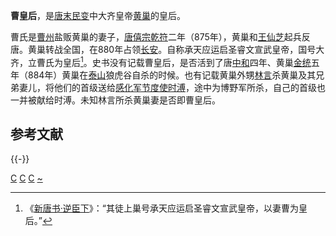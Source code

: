 {{Expand|time=2013-02-14T03:08:20+00:00 }}
'''曹皇后'''，是[[唐末民变|唐末民变]]中大齐皇帝[[黄巢|黄巢]]的皇后。

曹氏是[[曹州|曹州]]盐贩黄巢的妻子，[[唐僖宗|唐僖宗]][[乾符|乾符]]二年（875年），黄巢和[[王仙芝|王仙芝]]起兵反唐。黄巢转战全国，在880年占领[[长安|长安]]。自称承天应运启圣睿文宣武皇帝，国号大齐，立曹氏为皇后<ref>《[[s:新唐书/卷225下|新唐书·逆臣下]]》：“其徒上巢号承天应运启圣睿文宣武皇帝，以妻曹为皇后。”</ref>。史书没有记载曹皇后，是否活到了唐[[中和_(唐朝)|中和]]四年、黄巢[[金统|金统]]五年（884年）黄巢在[[泰山|泰山]]狼虎谷自杀的时候。也有记载黄巢外甥[[林言|林言]]杀黄巢及其兄弟妻儿，将他们的首级送给[[武宁军节度使|感化军节度使]][[时溥|时溥]]，途中为博野军所杀，自己的首级也一并被献给时溥。未知林言所杀黄巢妻是否即曹皇后。

== 参考文献 ==
{{Reflist}}

{{-}}
{{唐朝皇后}}

[[Category:中国皇后|C]]
[[Category:唐朝民变人物|C]]
[[Category:唐朝女性人物|C]]
[[Category:曹姓|~]]